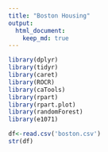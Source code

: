 ```yaml
---
title: "Boston Housing"
output:
  html_document:
    keep_md: true
---
```





```r
library(dplyr)
library(tidyr)
library(caret)
library(ROCR)
library(caTools)
library(rpart)
library(rpart.plot)
library(randomForest)
library(e1071)
```

```r
df<-read.csv('boston.csv')
str(df)

```

